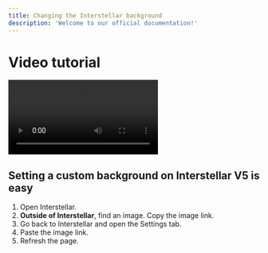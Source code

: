 ```yaml
---
title: Changing the Interstellar background
description: 'Welcome to our official documentation!'
---
```

# Video tutorial
<video controls src="assets/video/v5-custom-background.mp4"></video>

## Setting a custom background on Interstellar V5 is easy
1. Open Interstellar.
2. **Outside of Interstellar**, find an image. Copy the image link.
3. Go back to Interstellar and open the Settings tab.
4. Paste the image link.
5. Refresh the page.